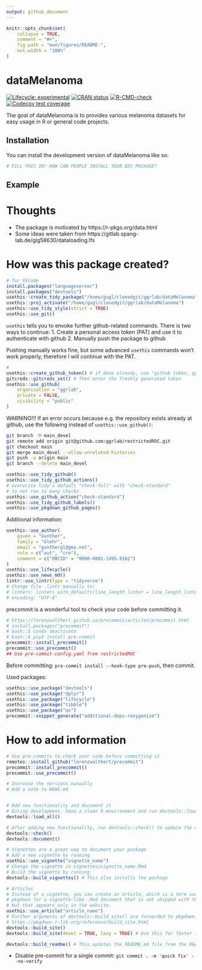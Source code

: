 ```yaml
---
output: github_document
---
```


<!-- README.md is generated from README.Rmd. Please edit that file -->

```r
knitr::opts_chunk$set(
    collapse = TRUE,
    comment = "#>",
    fig.path = "man/figures/README-",
    out.width = "100%"
)
```

# dataMelanoma

<!-- badges: start -->
[![Lifecycle: experimental](https://img.shields.io/badge/lifecycle-experimental-orange.svg)](https://lifecycle.r-lib.org/articles/stages.html#experimental)
[![CRAN status](https://www.r-pkg.org/badges/version/dataMelanoma)](https://CRAN.R-project.org/package=dataMelanoma)
[![R-CMD-check](https://github.com/ggrlab/dataMelanoma/actions/workflows/R-CMD-check.yaml/badge.svg)](https://github.com/ggrlab/dataMelanoma/actions/workflows/R-CMD-check.yaml)
[![Codecov test coverage](https://codecov.io/gh/ggrlab/dataMelanoma/branch/master/graph/badge.svg)](https://app.codecov.io/gh/ggrlab/dataMelanoma?branch=master)
<!-- badges: end -->

The goal of dataMelanoma is to provides various melanoma datasets for easy usage in R or 
general code projects. 

## Installation

You can install the development version of dataMelanoma like so:

``` r
# FILL THIS IN! HOW CAN PEOPLE INSTALL YOUR DEV PACKAGE?
```

## Example

# Thoughts

 - The package is motivated by https://r-pkgs.org/data.html
 - Some ideas were taken from https://gitlab.spang-lab.de/glg58630/dataloading.lfs


# How was this package created?

```r
# for VSCode
install.packages("languageserver")
install.packages("devtools")
usethis::create_tidy_package("/home/gugl/clonedgit/ggrlab/dataMelanoma")
usethis::proj_activate("/home/gugl/clonedgit/ggrlab/dataMelanoma")
usethis::use_tidy_style(strict = TRUE)
usethis::use_git()
```


``usethis`` tells you to envoke further github-related commands. 
There is two ways to continue: 
1. Create a personal access token (PAT) and use it to authenticate with github
2. Manually push the package to github 

Pushing manually works fine, but some advanced ``usethis`` commands won't work properly, 
therefore I will continue with the PAT.

```r
#
usethis::create_github_token() # if done already, use "github token, ggrlab, PAT" password
gitcreds::gitcreds_set() # Then enter the freshly generated token
usethis::use_github(
    organisation = "ggrlab",
    private = FALSE,
    visibility = "public"
)
```

WARNING!!!
If an error occurs because e.g. the repository exists already at github, use the following instead of 
``usethis::use_github()``:
```bash
git branch -M main_devel
git remote add origin git@github.com:ggrlab/restrictedROC.git
git checkout main
git merge main_devel --allow-unrelated-histories
git push -u origin main
git branch --delete main_devel
```

```r
usethis::use_tidy_github()
usethis::use_tidy_github_actions()
# overwrite tidy's default "check-full" with "check-standard"
# to not run so many checks
usethis::use_github_action("check-standard")
usethis::use_tidy_github_labels()
usethis::use_pkgdown_github_pages()
```

Additional information: 
```r
usethis::use_author(
    given = "Gunther",
    family = "Glehr",
    email = "gunthergl@gmx.net",
    role = c("aut", "cre"),
    comment = c("ORCID" = "0000-0002-1495-9162")
)
usethis::use_lifecycle()
usethis::use_news_md()
lintr::use_lintr(type = "tidyverse")
# Change file .lintr manually to:
# linters: linters_with_defaults(line_length_linter = line_length_linter(120),indentation_linter = indentation_linter(4)) # see vignette("lintr")
# encoding: "UTF-8"
```
precommit is a wonderful tool to check your code before committing it. 

```r
# https://lorenzwalthert.github.io/precommit/articles/precommit.html
# install.packages("precommit")
# bash::$ conda deactivate
# bash::$ pip3 install pre-commit
precommit::install_precommit()
precommit::use_precommit()
## Use pre-commit-config.yaml from restrictedROC
```
Before committing: ``pre-commit install --hook-type pre-push``, then commit. 

Used packages:
```r
usethis::use_package("devtools")
usethis::use_package("dplyr")
usethis::use_package("lifecycle")
usethis::use_package("tibble")
usethis::use_package("qs")
precommit::snippet_generate("additional-deps-roxygenize")
```
# How to add information

```r
# Use pre-commits to check your code before committing it
remotes::install_github("lorenzwalthert/precommit")
precommit::install_precommit()
precommit::use_precommit()

# Increase the versions manually
# Add a note to NEWS.md


# Add new functionality and document it
# During development, have a clean R environment and run devtools::load_all() to load the current status of the package
devtools::load_all()

# After adding new functionality, run devtools::check() to update the documentation
devtools::check()
devtools::document()

# Vignettes are a great way to document your package
# Add a new vignette by running
usethis::use_vignette("vignette_name")
# Change the vignette in vignettes/vignette_name.Rmd
# Build the vignette by running
devtools::build_vignettes() # This also installs the package

# Articles
# Instead of a vignette, you can create an article, which is a term used by
# pkgdown for a vignette-like .Rmd document that is not shipped with the package,
# but that appears only in the website.
usethis::use_article("article_name")
# Further arguments of devtools::build_site() are forwarded to pkgdown::build_site():
# https://pkgdown.r-lib.org/reference/build_site.html
devtools::build_site()
devtools::build_site(devel = TRUE, lazy = TRUE) # Use this for faster iteration during development

devtools::build_readme() # This updates the README.md file from the README.Rmd
```

- Disable pre-commit for a single commit: ``git commit . -m 'quick fix' --no-verify``
